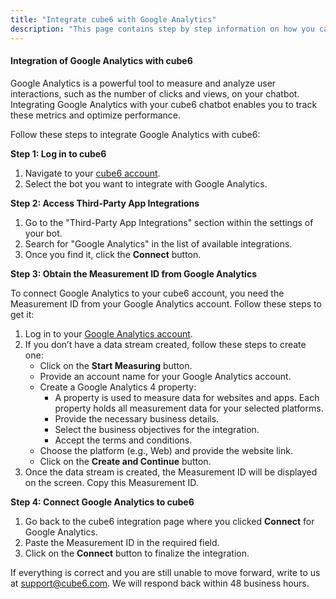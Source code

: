 ```yaml
---
title: "Integrate cube6 with Google Analytics"
description: "This page contains step by step information on how you can integrate the Google Analytics with the cube6."
---
```


#### **Integration of Google Analytics with cube6**

Google Analytics is a powerful tool to measure and analyze user interactions, such as the number of clicks and views, on your chatbot. Integrating Google Analytics with your cube6 chatbot enables you to track these metrics and optimize performance.

Follow these steps to integrate Google Analytics with cube6:

**Step 1: Log in to cube6**

1. Navigate to your [cube6 account](https://www.cube6.com/).
2. Select the bot you want to integrate with Google Analytics.

**Step 2: Access Third-Party App Integrations**

1. Go to the "Third-Party App Integrations" section within the settings of your bot.
2. Search for "Google Analytics" in the list of available integrations.
3. Once you find it, click the **Connect** button.

**Step 3: Obtain the Measurement ID from Google Analytics**

To connect Google Analytics to your cube6 account, you need the Measurement ID from your Google Analytics account. Follow these steps to get it:

1. Log in to your [Google Analytics account](https://analytics.google.com/).
2. If you don’t have a data stream created, follow these steps to create one:
   - Click on the **Start Measuring** button.
   - Provide an account name for your Google Analytics account.
   - Create a Google Analytics 4 property:
     - A property is used to measure data for websites and apps. Each property holds all measurement data for your selected platforms.
     - Provide the necessary business details.
     - Select the business objectives for the integration.
     - Accept the terms and conditions.
   - Choose the platform (e.g., Web) and provide the website link.
   - Click on the **Create and Continue** button.
3. Once the data stream is created, the Measurement ID will be displayed on the screen. Copy this Measurement ID.

**Step 4: Connect Google Analytics to cube6**

1. Go back to the cube6 integration page where you clicked **Connect** for Google Analytics.
2. Paste the Measurement ID in the required field.
3. Click on the **Connect** button to finalize the integration.

If everything is correct and you are still unable to move forward, write to us at [support@cube6.com](mailto:support@cube6.com). We will respond back within 48 business hours.